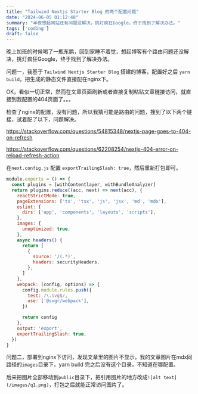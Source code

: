 ```yaml
---
title: "Tailwind Nextjs Starter Blog 的两个配置问题"
date: "2024-06-05 01:12:48"
summary: "半夜想起网站还有问题没解决，挑灯疯狂Google，终于找到了解决办法。"
tags: ['coding']
draft: false
---
```


晚上加班的时候喝了一瓶东鹏，回到家睡不着觉，想起博客有个路由问题还没解决，挑灯疯狂Google，终于找到了解决办法。

问题一，我基于 `Tailwind Nextjs Starter Blog` 搭建的博客，配置好之后 `yarn build`，把生成的静态文件直接配在nginx下。

OK，看似一切正常，然而在文章页面刷新或者直接复制粘贴文章链接访问，就直接到我配置的404页面了。。。

检查了nginx的配置，没有问题，所以我猜可能是路由的问题，搜到了以下两个链接，试着配了以下，问题解决。

https://stackoverflow.com/questions/54815348/nextjs-page-goes-to-404-on-refresh

https://stackoverflow.com/questions/62208254/nextjs-404-error-on-reload-refresh-action

在`next.config.js` 配置 `exportTrailingSlash: true`，然后重新打包即可。
```javascript
module.exports = () => {
  const plugins = [withContentlayer, withBundleAnalyzer]
  return plugins.reduce((acc, next) => next(acc), {
    reactStrictMode: true,
    pageExtensions: ['ts', 'tsx', 'js', 'jsx', 'md', 'mdx'],
    eslint: {
      dirs: ['app', 'components', 'layouts', 'scripts'],
    },
    images: {
      unoptimized: true,
    },
    async headers() {
      return [
        {
          source: '/(.*)',
          headers: securityHeaders,
        },
      ]
    },
    webpack: (config, options) => {
      config.module.rules.push({
        test: /\.svg$/,
        use: ['@svgr/webpack'],
      })

      return config
    },
    output: 'export',
    exportTrailingSlash: true,
  })
}
```

问题二，部署到nginx下访问，发现文章里的图片不显示，我的文章图片在mdx同路径的`images`目录下，yarn build 完之后没有这个目录，不知道在哪配置。

后来把图片全部移动到`public`目录下，把引用图片的地方改成`![alt text](/images/q1.png)`，打包之后就能正常访问图片了。